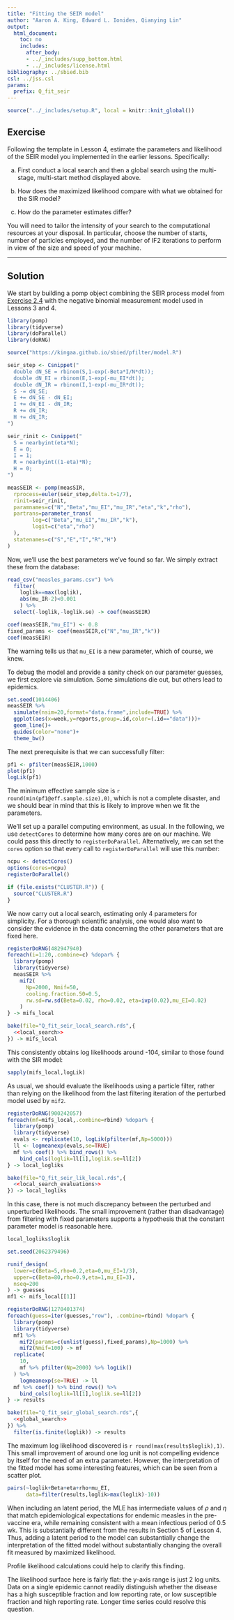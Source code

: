 ```yaml
---
title: "Fitting the SEIR model"
author: "Aaron A. King, Edward L. Ionides, Qianying Lin"
output:
  html_document:
    toc: no
    includes:
      after_body:
      - ../_includes/supp_bottom.html
      - ../_includes/license.html
bibliography: ../sbied.bib
csl: ../jss.csl
params:
  prefix: Q_fit_seir
---
```


```r
source("../_includes/setup.R", local = knitr::knit_global())
```

## Exercise

Following the template in Lesson 4, estimate the parameters and likelihood of the SEIR model you implemented in the earlier lessons.
Specifically:

(a) First conduct a local search and then a global search using the multi-stage, multi-start method displayed above.

(b) How does the maximized likelihood compare with what we obtained for the SIR model?

(c) How do the parameter estimates differ?

You will need to tailor the intensity of your search to the computational resources at your disposal.
In particular, choose the number of starts, number of particles employed, and the number of IF2 iterations to perform in view of the size and speed of your machine.

-----------------

## Solution 

We start by building a pomp object combining the SEIR process model from [Exercise 2.4](../stochsim/exercises.html\#basic-exercise-the-seir-model) with the negative binomial measurement model used in Lessons 3 and 4.

```r
library(pomp)
library(tidyverse)
library(doParallel)
library(doRNG)
```

```r
source("https://kingaa.github.io/sbied/pfilter/model.R")
```

```r
seir_step <- Csnippet("
  double dN_SE = rbinom(S,1-exp(-Beta*I/N*dt));
  double dN_EI = rbinom(E,1-exp(-mu_EI*dt));
  double dN_IR = rbinom(I,1-exp(-mu_IR*dt));
  S -= dN_SE;
  E += dN_SE - dN_EI;
  I += dN_EI - dN_IR;
  R += dN_IR;
  H += dN_IR;
")

seir_rinit <- Csnippet("
  S = nearbyint(eta*N);
  E = 0;
  I = 1;
  R = nearbyint((1-eta)*N);
  H = 0;
")

measSEIR <- pomp(measSIR,
  rprocess=euler(seir_step,delta.t=1/7),
  rinit=seir_rinit,
  paramnames=c("N","Beta","mu_EI","mu_IR","eta","k","rho"),
  partrans=parameter_trans(
        log=c("Beta","mu_EI","mu_IR","k"),
        logit=c("eta","rho")
  ),
  statenames=c("S","E","I","R","H")
)
```

Now, we'll use the best parameters we've found so far.
We simply extract these from the database:

```r
read_csv("measles_params.csv") %>%
  filter(
    loglik==max(loglik),
    abs(mu_IR-2)<0.001
    ) %>%
  select(-loglik,-loglik.se) -> coef(measSEIR)

coef(measSEIR,"mu_EI") <- 0.8
fixed_params <- coef(measSEIR,c("N","mu_IR","k"))
coef(measSEIR)
```
The warning tells us that `mu_EI` is a new parameter, which of course, we knew.

To debug the model and provide a sanity check on our parameter guesses, we first explore via simulation.
Some simulations die out, but others lead to epidemics.
```r
set.seed(1014406)
measSEIR %>%
  simulate(nsim=20,format="data.frame",include=TRUE) %>%
  ggplot(aes(x=week,y=reports,group=.id,color=(.id=="data")))+
  geom_line()+
  guides(color="none")+
  theme_bw()
```

The next prerequisite is that we can successfully filter:
```r
pf1 <- pfilter(measSEIR,1000)
plot(pf1)
logLik(pf1)
```
The minimum effective sample size is `r round(min(pf1@eff.sample.size),0)`, which is not a complete disaster, and we should bear in mind that this is likely to improve when we fit the parameters.

We'll set up a parallel computing environment, as usual.
In the following, we use `detectCores` to determine how many cores are on our machine.
We could pass this directly to `registerDoParallel`.
Alternatively, we can set the `cores` option so that every call to `registerDoParallel` will use this number:

```r
ncpu <- detectCores()
options(cores=ncpu)
registerDoParallel()
```

```r
if (file.exists("CLUSTER.R")) {
  source("CLUSTER.R")
}
```
  
We now carry out a local search, estimating only 4 parameters for simplicity.
For a thorough scientific analysis, one would also want to consider the evidence in the data concerning the other parameters that are fixed here.
```r
registerDoRNG(482947940)
foreach(i=1:20,.combine=c) %dopar% {
  library(pomp)
  library(tidyverse)
  measSEIR %>%
    mif2(
      Np=2000, Nmif=50,
      cooling.fraction.50=0.5,
      rw.sd=rw.sd(Beta=0.02, rho=0.02, eta=ivp(0.02),mu_EI=0.02)
    )
} -> mifs_local
```
```r
bake(file="Q_fit_seir_local_search.rds",{
  <<local_search>>
}) -> mifs_local
```

This consistently obtains log likelihoods around -104, similar to those found with the SIR model:
```r
sapply(mifs_local,logLik)
```

As usual, we should evaluate the likelihoods using a particle filter, rather than relying on the likelihood from the last filtering iteration of the perturbed model used by `mif2`.
```r
registerDoRNG(900242057)
foreach(mf=mifs_local,.combine=rbind) %dopar% {
  library(pomp)
  library(tidyverse)
  evals <- replicate(10, logLik(pfilter(mf,Np=5000)))
  ll <- logmeanexp(evals,se=TRUE)
  mf %>% coef() %>% bind_rows() %>%
    bind_cols(loglik=ll[1],loglik.se=ll[2])
} -> local_logliks
```
```r
bake(file="Q_fit_seir_lik_local.rds",{
  <<local_search_evaluations>>
}) -> local_logliks
```

In this case, there is not much discrepancy between the perturbed and unperturbed likelihoods. The small improvement (rather than disadvantage) from filtering with fixed parameters supports a hypothesis that the constant parameter model is reasonable here.
```r
local_logliks$loglik
```

```r
set.seed(2062379496)

runif_design(
  lower=c(Beta=5,rho=0.2,eta=0,mu_EI=1/3),
  upper=c(Beta=80,rho=0.9,eta=1,mu_EI=3),
  nseq=200
) -> guesses
mf1 <- mifs_local[[1]]
```
  
```r
registerDoRNG(1270401374)
foreach(guess=iter(guesses,"row"), .combine=rbind) %dopar% {
  library(pomp)
  library(tidyverse)
  mf1 %>%
    mif2(params=c(unlist(guess),fixed_params),Np=1000) %>%
    mif2(Nmif=100) -> mf
  replicate(
    10,
    mf %>% pfilter(Np=2000) %>% logLik()
  ) %>%
    logmeanexp(se=TRUE) -> ll
  mf %>% coef() %>% bind_rows() %>%
    bind_cols(loglik=ll[1],loglik.se=ll[2])
} -> results
```

```r
bake(file="Q_fit_seir_global_search.rds",{
  <<global_search>>
}) %>%
  filter(is.finite(loglik)) -> results
```


The maximum log likelihood discovered is `r round(max(results$loglik),1)`.
This small improvement of around one log unit is not compelling evidence by itself for the need of an extra parameter.
However, the interpretation of the fitted model has some interesting features, which can be seen from a scatter plot.

```r
pairs(~loglik+Beta+eta+rho+mu_EI,
      data=filter(results,loglik>max(loglik)-10))
```

When including an latent period, the MLE has intermediate values of $\rho$ and $\eta$ that match epidemiological expectations for endemic measles in the pre-vaccine era, while remaining consistent with a mean infectious period of 0.5 wk.
This is substantially different from the results in Section 5 of Lesson 4.
Thus, adding a latent period to the model can substantially change the interpretation of the fitted model without substantially changing the overall fit measured by maximized likelihood.

Profile likelihood calculations could help to clarify this finding.

The likelihood surface here is fairly flat: the y-axis range is just 2 log units.
Data on a single epidemic cannot readily distinguish whether the disease has a high susceptible fraction and low reporting rate, or low susceptible fraction and high reporting rate.
Longer time series could resolve this question.

